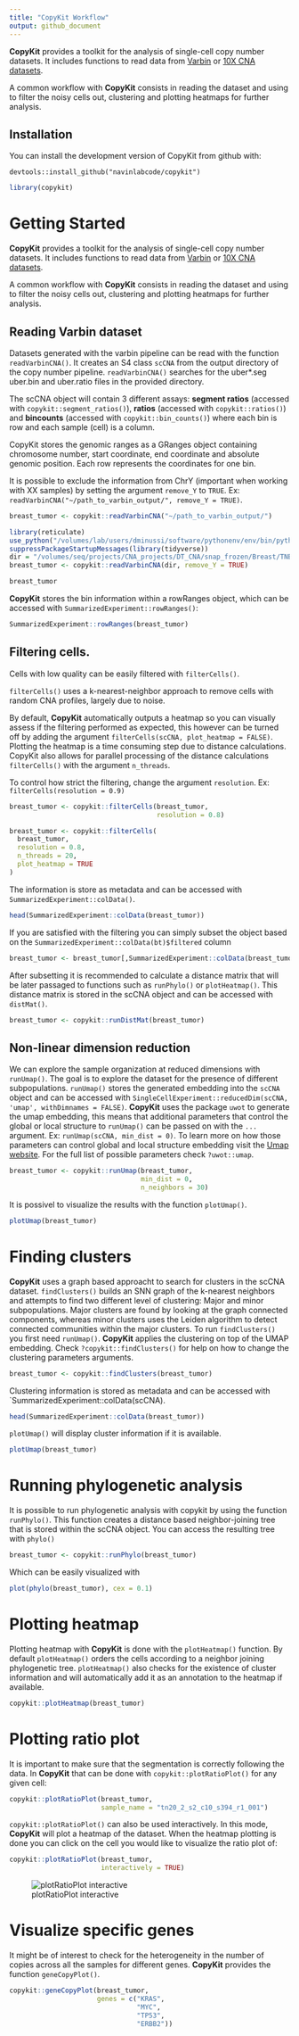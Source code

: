 ```yaml
---
title: "CopyKit Workflow"
output: github_document
---
```


  **CopyKit** provides a toolkit for the analysis of single-cell copy number datasets. It includes functions to read data from [Varbin](https://www.ncbi.nlm.nih.gov/pmc/articles/PMC4417119/) or [10X CNA datasets](https://www.10xgenomics.com/solutions/single-cell-cnv/).
  
  A common workflow with **CopyKit** consists in reading the dataset and using to filter the noisy cells out, clustering and plotting heatmaps for further analysis.


## Installation

You can install the development version of CopyKit from github with:

``` {}
devtools::install_github("navinlabcode/copykit")
```


```r
library(copykit)
```

# Getting Started

  **CopyKit** provides a toolkit for the analysis of single-cell copy number datasets. It includes functions to read data from [Varbin](https://www.ncbi.nlm.nih.gov/pmc/articles/PMC4417119/) or [10X CNA datasets](https://www.10xgenomics.com/solutions/single-cell-cnv/).
  
  A common workflow with **CopyKit** consists in reading the dataset and using to filter the noisy cells out, clustering and plotting heatmaps for further analysis.

## Reading Varbin dataset

  Datasets generated with the varbin pipeline can be read with the function `readVarbinCNA()`. It creates an S4 class `scCNA` from the output directory of the copy number pipeline.
  `readVarbinCNA()` searches for the uber*.seg uber.bin and uber.ratio files in the provided directory.
  
  The scCNA object will contain 3 different assays: **segment ratios** (accessed with `copykit::segment_ratios()`), **ratios** (accessed with `copykit::ratios()`) and **bincounts** (accessed with `copykit::bin_counts()`) where each bin is row and each sample (cell) is a column.
  
  CopyKit stores the genomic ranges as a GRanges object containing chromosome number, start coordinate, end coordinate and absolute genomic position. 
  Each row represents the coordinates for one bin.
  
  It is possible to exclude the information from ChrY (important when working with XX samples) by setting the argument `remove_Y` to `TRUE`. Ex: `readVarbinCNA("~/path_to_varbin_output/", remove_Y = TRUE)`.

``` r
breast_tumor <- copykit::readVarbinCNA("~/path_to_varbin_output/")
```

```r
library(reticulate)
use_python("/volumes/lab/users/dminussi/software/pythonenv/env/bin/python", required = T)
suppressPackageStartupMessages(library(tidyverse))
dir = "/volumes/seq/projects/CNA_projects/DT_CNA/snap_frozen/Breast/TNBC/TN20/"
breast_tumor <- copykit::readVarbinCNA(dir, remove_Y = TRUE)
```

```r
breast_tumor
```

**CopyKit** stores the bin information within a rowRanges object, which can be accessed with `SummarizedExperiment::rowRanges()`:

```r
SummarizedExperiment::rowRanges(breast_tumor)
```


## Filtering cells.

Cells with low quality can be easily filtered with `filterCells()`.

`filterCells()` uses a k-nearest-neighbor approach to remove cells with random CNA profiles, largely due to noise.

By default, **CopyKit** automatically outputs a heatmap so you can visually assess if the filtering performed as expected, this however can be turned off by adding the argument `filterCells(scCNA, plot_heatmap = FALSE)`. Plotting the heatmap is a time consuming step due to distance calculations. CopyKit also allows for parallel processing of the distance calculations `filterCells()` with the argument `n_threads`.

To control how strict the filtering, change the argument `resolution`. Ex: `filterCells(resolution = 0.9)`

```r
breast_tumor <- copykit::filterCells(breast_tumor,
                                     resolution = 0.8)
```

```r
breast_tumor <- copykit::filterCells(
  breast_tumor,
  resolution = 0.8,
  n_threads = 20,
  plot_heatmap = TRUE
)
```

The information is store as metadata and can be accessed with `SummarizedExperiment::colData()`.

```r
head(SummarizedExperiment::colData(breast_tumor))
```

If you are satisfied with the filtering you can simply subset the object based on the `SummarizedExperiment::colData(bt)$filtered` column

```r
breast_tumor <- breast_tumor[,SummarizedExperiment::colData(breast_tumor)$filtered == "kept"]
```

After subsetting it is recommended to calculate a distance matrix that will be later passaged to functions such as `runPhylo()` or `plotHeatmap()`. This distance matrix is stored in the scCNA object and can be accessed with `distMat()`.

```r
breast_tumor <- copykit::runDistMat(breast_tumor)
```

## Non-linear dimension reduction

We can explore the sample organization at reduced dimensions with `runUmap()`. The goal is to explore the dataset for the presence of different subpopulations.
`runUmap()` stores the generated embedding into the `scCNA` object and can be accessed with `SingleCellExperiment::reducedDim(scCNA, 'umap', withDimnames = FALSE)`.
**CopyKit** uses the package `uwot` to generate the umap embedding, this means that additional parameters that control the global or local structure to `runUmap()` can be passed on with the `...` argument. Ex: `runUmap(scCNA, min_dist = 0)`. To learn more on how those parameters can control global and local structure embedding visit the [Umap website](https://umap-learn.readthedocs.io/en/latest/clustering.html). For the full list of possible parameters check `?uwot::umap`.

```r
breast_tumor <- copykit::runUmap(breast_tumor,
                                 min_dist = 0,
                                 n_neighbors = 30)
```

It is possivel to visualize the results with the function `plotUmap()`.

```r
plotUmap(breast_tumor)
```

# Finding clusters

**CopyKit** uses a graph based approacht to search for clusters in the scCNA dataset. `findClusters()` builds an SNN graph of the k-nearest neighbors and attempts to find two different level of clustering: Major and minor subpopulations.
Major clusters are found by looking at the graph connected components, whereas minor clusters uses the Leiden algorithm to detect connected communities within the major clusters.
To run `findClusters()` you first need `runUmap()`. **CopyKit** applies the clustering on top of the UMAP embedding.
Check `?copykit::findClusters()` for help on how to change the clustering parameters arguments.

```r
breast_tumor <- copykit::findClusters(breast_tumor)
```

Clustering information is stored as metadata and can be accessed with `SummarizedExperiment::colData(scCNA).

```r
head(SummarizedExperiment::colData(breast_tumor))
```

`plotUmap()` will display cluster information if it is available.

```r
plotUmap(breast_tumor)
```

# Running phylogenetic analysis
It is possible to run phylogenetic analysis with copykit by using the function `runPhylo()`. This function creates a distance based neighbor-joining tree that is stored within the scCNA object. You can access the resulting tree with `phylo()`

```r
breast_tumor <- copykit::runPhylo(breast_tumor)
```

Which can be easily visualized with
```r
plot(phylo(breast_tumor), cex = 0.1)
```

# Plotting heatmap

Plotting heatmap with **CopyKit** is done with the `plotHeatmap()` function. By default `plotHeatmap()` orders the cells according to a neighbor joining phylogenetic tree. `plotHeatmap()` also checks for the existence of cluster information and will automatically add it as an annotation to the heatmap if available.

```r
copykit::plotHeatmap(breast_tumor)
```

# Plotting ratio plot

It is important to make sure that the segmentation is correctly following the data. In **CopyKit** that can be done with `copykit::plotRatioPlot()` for any given cell:
```r
copykit::plotRatioPlot(breast_tumor,
                       sample_name = "tn20_2_s2_c10_s394_r1_001")
```

`copykit::plotRatioPlot()` can also be used interactively. In this mode, **CopyKit** will plot a heatmap of the dataset. When the heatmap plotting is done you can click on the cell you would like to visualize the ratio plot of: 

```r
copykit::plotRatioPlot(breast_tumor,
                       interactively = TRUE)
```
![plotRatioPlot interactive](docs/plotRatioPlotgif.gif)


# Visualize specific genes

It might be of interest to check for the heterogeneity in the number of copies across all the samples for different genes. **CopyKit** provides the function `geneCopyPlot()`.
```r
copykit::geneCopyPlot(breast_tumor,
                      genes = c("KRAS",
                                "MYC",
                                "TP53",
                                "ERBB2"))
```








